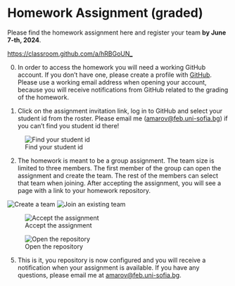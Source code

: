 # Homework Assignment (graded) {.unnumbered}

Please find the homework assignment here and register your team
**by June 7-th, 2024**.

<https://classroom.github.com/a/hRBGoUN_>

0.  In order to access the homework you will need a working GitHub account. If you don't have one, please create a profile with [GitHub](https://github.com/signup). Please use a working email address when opening your account, because you will receive notifications from GitHub related to the grading of the homework.

1.  Click on the assignment invitation link, log in to GitHub and select your student id from the roster. Please email me ([amarov\@feb.uni-sofia.bg](mailto:amarov@feb.uni-sofia.bg)) if you can't find you student id there!

![Find your student id](figures/hw/01-Join-Assignment.png)

2.  The homework is meant to be a group assignment. The team size is limited to three members. The first member of the group can open the assignment and create the team. The rest of the members can select that team when joining. After accepting the assignment, you will see a page with a link to your homework repository.

![Create a team](figures/hw/02-Create-Team.png) ![Join an existing team](figures/hw/02a-Join-Team.png)

![Accept the assignment](figures/hw/03-Accept-Assignment.png)

![Open the repository](figures/hw/05-Open-Repo.png)

```{=html}
<!-- 3. Now you need to configure your repository to build your homework. This needs to be done only **once**. Open you team repository, find the "Settings" tab (upper right corner) and open it. In the settings page, find the "Pages" tab on the left side and open it.

![Open the repository settings](figures/hw/06-Repo-Settings.png)
![Open the pages settings](figures/hw/07-Pages-Settings.png)

4. In the "Pages", look at the build and deployment section, click 
on the "source" dropdown and select `GitHub Actions`

![Selection GitHub Actions](figures/hw/08-Deploy-from-Actions.png)

After this you will see a warning that your repository is private, but your page will be public. Disregard the warning.

![Warning about the repository visibility](figures/hw/09-After-Changing-Deployment.png) -->
```
5.  This is it, you repository is now configured and you will receive a notification when your assignment is available. If you have any questions, please email me at [amarov\@feb.uni-sofia.bg](mailto:amarov@feb.uni-sofia.bg).
